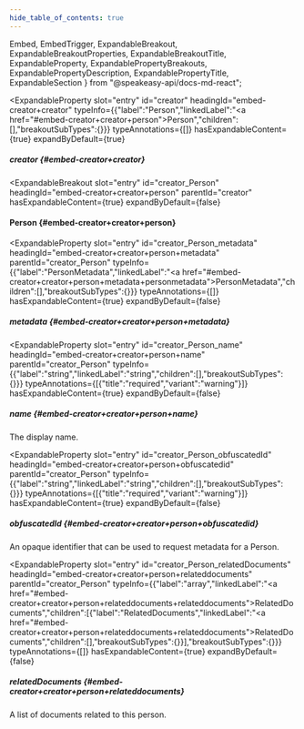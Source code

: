 ```yaml
---
hide_table_of_contents: true
---
```

  Embed,
  EmbedTrigger,
  ExpandableBreakout,
  ExpandableBreakoutProperties,
  ExpandableBreakoutTitle,
  ExpandableProperty,
  ExpandablePropertyBreakouts,
  ExpandablePropertyDescription,
  ExpandablePropertyTitle,
  ExpandableSection
} from "@speakeasy-api/docs-md-react";

<ExpandableSection>

<ExpandableProperty
  slot="entry"
  id="creator"
  headingId="embed-creator+creator"
  typeInfo={{"label":"Person","linkedLabel":"<a href=\"#embed-creator+creator+person\">Person</a>","children":[],"breakoutSubTypes":{}}}
  typeAnnotations={[]}
  hasExpandableContent={true}
  expandByDefault={true}
>

<ExpandablePropertyTitle slot="title">

##### creator \{#embed-creator+creator\}

</ExpandablePropertyTitle>

<ExpandablePropertyBreakouts slot="breakouts">

<ExpandableBreakout
  slot="entry"
  id="creator_Person"
  headingId="embed-creator+creator+person"
  parentId="creator"
  hasExpandableContent={true}
  expandByDefault={false}
>

<ExpandableBreakoutTitle slot="title">

#### Person \{#embed-creator+creator+person\}

</ExpandableBreakoutTitle>

<ExpandableBreakoutProperties slot="properties">

<ExpandableProperty
  slot="entry"
  id="creator_Person_metadata"
  headingId="embed-creator+creator+person+metadata"
  parentId="creator_Person"
  typeInfo={{"label":"PersonMetadata","linkedLabel":"<a href=\"#embed-creator+creator+person+metadata+personmetadata\">PersonMetadata</a>","children":[],"breakoutSubTypes":{}}}
  typeAnnotations={[]}
  hasExpandableContent={true}
  expandByDefault={false}
>

<ExpandablePropertyTitle slot="title">

##### metadata \{#embed-creator+creator+person+metadata\}

</ExpandablePropertyTitle>

<Embed slot="embed">

<EmbedTrigger slot="trigger" embedTitle="metadata" triggerText="View metadata details">

<Embedmetadata />

</EmbedTrigger>

</Embed>

</ExpandableProperty>

<ExpandableProperty
  slot="entry"
  id="creator_Person_name"
  headingId="embed-creator+creator+person+name"
  parentId="creator_Person"
  typeInfo={{"label":"string","linkedLabel":"string","children":[],"breakoutSubTypes":{}}}
  typeAnnotations={[{"title":"required","variant":"warning"}]}
  hasExpandableContent={true}
  expandByDefault={false}
>

<ExpandablePropertyTitle slot="title">

##### name \{#embed-creator+creator+person+name\}

</ExpandablePropertyTitle>

<ExpandablePropertyDescription slot="description">

The display name.

</ExpandablePropertyDescription>

</ExpandableProperty>

<ExpandableProperty
  slot="entry"
  id="creator_Person_obfuscatedId"
  headingId="embed-creator+creator+person+obfuscatedid"
  parentId="creator_Person"
  typeInfo={{"label":"string","linkedLabel":"string","children":[],"breakoutSubTypes":{}}}
  typeAnnotations={[{"title":"required","variant":"warning"}]}
  hasExpandableContent={true}
  expandByDefault={false}
>

<ExpandablePropertyTitle slot="title">

##### obfuscatedId \{#embed-creator+creator+person+obfuscatedid\}

</ExpandablePropertyTitle>

<ExpandablePropertyDescription slot="description">

An opaque identifier that can be used to request metadata for a Person.

</ExpandablePropertyDescription>

</ExpandableProperty>

<ExpandableProperty
  slot="entry"
  id="creator_Person_relatedDocuments"
  headingId="embed-creator+creator+person+relateddocuments"
  parentId="creator_Person"
  typeInfo={{"label":"array","linkedLabel":"<a href=\"#embed-creator+creator+person+relateddocuments+relateddocuments\">RelatedDocuments</a>","children":[{"label":"RelatedDocuments","linkedLabel":"<a href=\"#embed-creator+creator+person+relateddocuments+relateddocuments\">RelatedDocuments</a>","children":[],"breakoutSubTypes":{}}],"breakoutSubTypes":{}}}
  typeAnnotations={[]}
  hasExpandableContent={true}
  expandByDefault={false}
>

<ExpandablePropertyTitle slot="title">

##### relatedDocuments \{#embed-creator+creator+person+relateddocuments\}

</ExpandablePropertyTitle>

<ExpandablePropertyDescription slot="description">

A list of documents related to this person.

</ExpandablePropertyDescription>

</ExpandableProperty>

</ExpandableBreakoutProperties>

</ExpandableBreakout>

</ExpandablePropertyBreakouts>

</ExpandableProperty>

</ExpandableSection>
